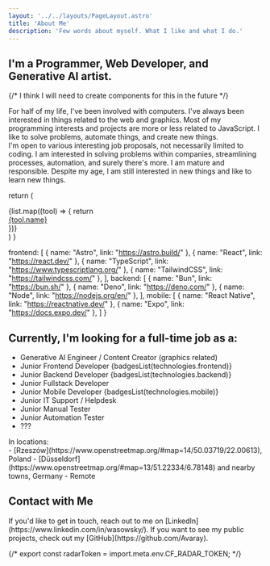 ```yaml
---
layout: '../../layouts/PageLayout.astro'
title: 'About Me'
description: 'Few words about myself. What I like and what I do.'
---
```



## I'm a Programmer, Web Developer, and Generative AI artist.

{/* I think I will need to create components for this in the future */}
<div class='flex items-center'>
  <div class='mr-4 hidden sm:block'>
    <Icon icon='game-icons:anatomy' class='h-24 w-24 md:h-32 md:w-32 text-primary' />
  </div>
  <div>
    For half of my life, I've been involved with computers.  
    I've always been interested in things related to the web and graphics.  
    Most of my programming interests and projects are more or less related to JavaScript.  
    I like to solve problems, automate things, and create new things.
  </div>
</div>

<div class='flex items-center'>

  <div>
    I'm open to various interesting job proposals, not necessarily limited to coding. I am interested in solving problems within companies, streamlining processes, automation, and surely there's more. I am mature and responsible. Despite my age, I am still interested in new things and like to learn new things. 
  </div>
    <div class='mr-4 hidden sm:block'>
    <Icon icon='game-icons:skills' class='h-24 w-24 md:h-32 md:w-32 text-primary scale-x-[-1]' />
  </div>
</div>

  return (
    <div class="inline-flex gap-2 ">
      {list.map((tool) => {
        return <a href={tool.link} class="!font-normal"><div class="badge badge-outline badge-accent">{tool.name}</div></a>
      })}
    </div>
  )
}

  frontend: [
    { name: "Astro", link: "https://astro.build/" },
    { name: "React", link: "https://react.dev/" },
    { name: "TypeScript", link: "https://www.typescriptlang.org/" },
    { name: "TailwindCSS", link: "https://tailwindcss.com/" },
  ],
  backend: [
    { name: "Bun", link: "https://bun.sh/" },
    { name: "Deno", link: "https://deno.com/" },
    { name: "Node", link: "https://nodejs.org/en/" },
  ],
  mobile: [
    { name: "React Native", link: "https://reactnative.dev/" },
    { name: "Expo", link: "https://docs.expo.dev/" },
  ]
}

## Currently, I'm looking for a full-time job as a:
- Generative AI Engineer / Content Creator (graphics related)
- <span className='opacity-50'>Junior</span> Frontend Developer {badgesList(technologies.frontend)}
- <span className='opacity-50'>Junior</span> Backend Developer {badgesList(technologies.backend)}
- <span className='opacity-50'>Junior</span> Fullstack Developer
- <span className='opacity-50'>Junior</span> Mobile Developer {badgesList(technologies.mobile)}
- <span className='opacity-50'>Junior</span> IT Support / Helpdesk
- <span className='opacity-50'>Junior</span> Manual Tester
- <span className='opacity-50'>Junior</span> Automation Tester
- ???

<div class='flex items-center gap-2'><Icon icon='gis:earth-network-o' class="inline-flex align-center items-start w-14 h-14" /> <span class='font-bold text-lg'>In locations:</span> </div>
- [Rzeszów](https://www.openstreetmap.org/#map=14/50.03719/22.00613), Poland
- [Düsseldorf](https://www.openstreetmap.org/#map=13/51.22334/6.78148) and nearby towns, Germany
- Remote

## Contact with Me

<div class='flex items-center'>
  <div class='mr-4 hidden sm:block'>
    <Icon icon='game-icons:telepathy' class='h-24 w-24 md:h-32 md:w-32 ' />
  </div>
  <div>
    If you'd like to get in touch, reach out to me on [LinkedIn](https://www.linkedin.com/in/wasowsky/).  
    If you want to see my public projects, check out my [GitHub](https://github.com/Avaray).  
  </div>
</div>

{/* export const radarToken = import.meta.env.CF_RADAR_TOKEN; */}
